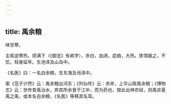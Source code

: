 ```yaml
---
---
---
```

title: 禹余粮
---



味甘寒。

主咳逆寒热，烦满下（《御览》有痢字），赤白，血闭，症瘕，大热。炼饵服之，不饥，轻身延年。生池泽及山岛中。

《名医》曰：一名白余粮，生东海及池泽中。

案《范子计然》云：禹余粮出河东；《列仙传》云：赤斧，上华山取禹余粮；《博物志》云：世传昔禹治水，弃其所余食于江中，而为药也，按此出神农经，则禹非夏禹之禹，或本名白余粮，《名医》等移其名耳。